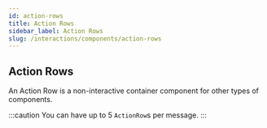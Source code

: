 ```yaml
---
id: action-rows
title: Action Rows
sidebar_label: Action Rows
slug: /interactions/components/action-rows
---
```


## Action Rows

An Action Row is a non-interactive container component for other types of components.

:::caution
You can have up to 5 `ActionRow`s per message.
:::